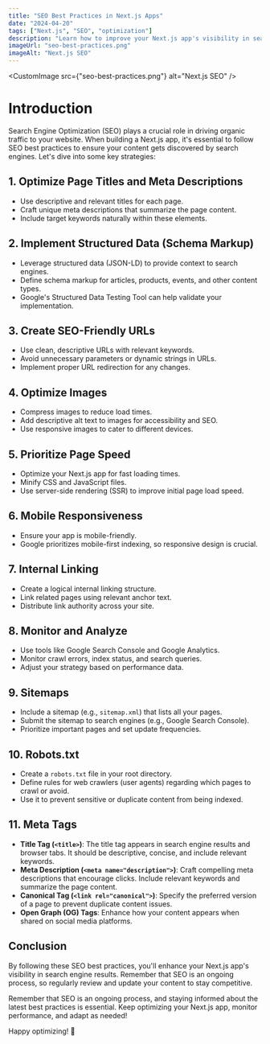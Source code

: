 ```yaml
---
title: "SEO Best Practices in Next.js Apps"
date: "2024-04-20"
tags: ["Next.js", "SEO", "optimization"]
description: "Learn how to improve your Next.js app's visibility in search engine results by following these SEO best practices."
imageUrl: "seo-best-practices.png"
imageAlt: "Next.js SEO"
---
```


<CustomImage src={"seo-best-practices.png"} alt="Next.js SEO" />

# Introduction

Search Engine Optimization (SEO) plays a crucial role in driving organic traffic to your website. When building a Next.js app, it's essential to follow SEO best practices to ensure your content gets discovered by search engines. Let's dive into some key strategies:

## 1. Optimize Page Titles and Meta Descriptions

- Use descriptive and relevant titles for each page.
- Craft unique meta descriptions that summarize the page content.
- Include target keywords naturally within these elements.

## 2. Implement Structured Data (Schema Markup)

- Leverage structured data (JSON-LD) to provide context to search engines.
- Define schema markup for articles, products, events, and other content types.
- Google's Structured Data Testing Tool can help validate your implementation.

## 3. Create SEO-Friendly URLs

- Use clean, descriptive URLs with relevant keywords.
- Avoid unnecessary parameters or dynamic strings in URLs.
- Implement proper URL redirection for any changes.

## 4. Optimize Images

- Compress images to reduce load times.
- Add descriptive alt text to images for accessibility and SEO.
- Use responsive images to cater to different devices.

## 5. Prioritize Page Speed

- Optimize your Next.js app for fast loading times.
- Minify CSS and JavaScript files.
- Use server-side rendering (SSR) to improve initial page load speed.

## 6. Mobile Responsiveness

- Ensure your app is mobile-friendly.
- Google prioritizes mobile-first indexing, so responsive design is crucial.

## 7. Internal Linking

- Create a logical internal linking structure.
- Link related pages using relevant anchor text.
- Distribute link authority across your site.

## 8. Monitor and Analyze

- Use tools like Google Search Console and Google Analytics.
- Monitor crawl errors, index status, and search queries.
- Adjust your strategy based on performance data.

## 9. Sitemaps

- Include a sitemap (e.g., `sitemap.xml`) that lists all your pages.
- Submit the sitemap to search engines (e.g., Google Search Console).
- Prioritize important pages and set update frequencies.

## 10. Robots.txt

- Create a `robots.txt` file in your root directory.
- Define rules for web crawlers (user agents) regarding which pages to crawl or avoid.
- Use it to prevent sensitive or duplicate content from being indexed.

## 11. Meta Tags

- **Title Tag (`<title>`)**: The title tag appears in search engine results and browser tabs. It should be descriptive, concise, and include relevant keywords.
- **Meta Description (`<meta name="description">`)**: Craft compelling meta descriptions that encourage clicks. Include relevant keywords and summarize the page content.
- **Canonical Tag (`<link rel="canonical">`)**: Specify the preferred version of a page to prevent duplicate content issues.
- **Open Graph (OG) Tags**: Enhance how your content appears when shared on social media platforms.

## Conclusion

By following these SEO best practices, you'll enhance your Next.js app's visibility in search engine results. Remember that SEO is an ongoing process, so regularly review and update your content to stay competitive.

Remember that SEO is an ongoing process, and staying informed about the latest best practices is essential. Keep optimizing your Next.js app, monitor performance, and adapt as needed!

Happy optimizing! 🚀

